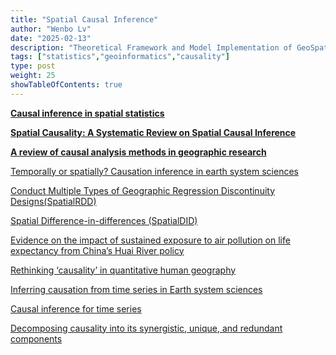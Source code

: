 ```yaml
---
title: "Spatial Causal Inference"
author: "Wenbo Lv"
date: "2025-02-13"
description: "Theoretical Framework and Model Implementation of GeoSpatial Causality"
tags: ["statistics","geoinformatics","causality"]
type: post
weight: 25
showTableOfContents: true
---
```


[**Causal inference in spatial statistics**](https://www.sciencedirect.com/science/article/pii/S2211675322000173)

[**Spatial Causality: A Systematic Review on Spatial Causal Inference**](https://onlinelibrary.wiley.com/doi/abs/10.1111/gean.12312)

[**A review of causal analysis methods in geographic research**](https://doi.org/10.1016/j.envsoft.2023.105929)

[Temporally or spatially? Causation inference in earth system sciences](https://doi.org/10.1016/j.scib.2021.10.002)

[Conduct Multiple Types of Geographic Regression Discontinuity Designs(SpatialRDD)](https://axlehner.github.io/SpatialRDD/index.html)

[Spatial Difference-in-differences (SpatialDID)](https://www.sciencedirect.com/science/article/pii/S0165176515004371)

[Evidence on the impact of sustained exposure to air pollution on life expectancy from China’s Huai River policy](https://www.pnas.org/doi/full/10.1073/pnas.1300018110)

[Rethinking ‘causality’ in quantitative human geography](https://doi.org/10.1111/gec3.12743)

[Inferring causation from time series in Earth system sciences](https://www.nature.com/articles/s41467-019-10105-3)

[Causal inference for time series](https://www.nature.com/articles/s43017-023-00431-y)

[Decomposing causality into its synergistic, unique, and redundant components](https://www.nature.com/articles/s41467-024-53373-4)
